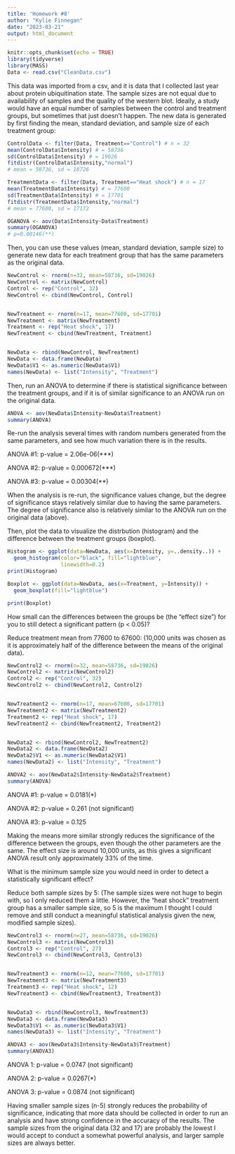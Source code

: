 ```yaml
---
title: 'Homework #8'
author: "Kylie Finnegan"
date: "2023-03-21"
output: html_document
---
```


```r
knitr::opts_chunk$set(echo = TRUE)
library(tidyverse)
library(MASS)
Data <- read.csv("CleanData.csv")
```

This data was imported from a csv, and it is data that I collected last year about protein ubiquitination state. The sample sizes are not equal due to availability of samples and the quality of the western blot. Ideally, a study would have an equal number of samples between the control and treatment groups, but sometimes that just doesn't happen. The new data is generated by first finding the mean, standard deviation, and sample size of each treatment group:

```r

ControlData <- filter(Data, Treatment=="Control") # n = 32
mean(ControlData$Intensity) # = 58736
sd(ControlData$Intensity) # = 19026
fitdistr(ControlData$Intensity,"normal")
# mean = 58736, sd = 18726

TreatmentData <- filter(Data, Treatment=="Heat shock") # n = 17
mean(TreatmentData$Intensity) # = 77600
sd(TreatmentData$Intensity) # = 17701
fitdistr(TreatmentData$Intensity,"normal")
# mean = 77600, sd = 17172

OGANOVA <- aov(Data$Intensity~Data$Treatment)
summary(OGANOVA)
# p=0.00146(**)

```

Then, you can use these values (mean, standard deviation, sample size) to generate new data for each treatment group that has the same parameters as the original data.

```r

NewControl <- rnorm(n=32, mean=58736, sd=19026)
NewControl <- matrix(NewControl)
Control <- rep("Control", 32)
NewControl <- cbind(NewControl, Control)


NewTreatment <- rnorm(n=17, mean=77600, sd=17701)
NewTreatment <- matrix(NewTreatment)
Treatment <- rep("Heat shock", 17)
NewTreatment <- cbind(NewTreatment, Treatment)


NewData <- rbind(NewControl, NewTreatment)
NewData <- data.frame(NewData)
NewData$V1 <- as.numeric(NewData$V1)
names(NewData) <- list("Intensity", "Treatment")

```

Then, run an ANOVA to determine if there is statistical significance between the treatment groups, and if it is of similar significance to an ANOVA run on the original data.

```r

ANOVA <- aov(NewData$Intensity~NewData$Treatment)
summary(ANOVA)

```

Re-run the analysis several times with random numbers generated from the same parameters, and see how much variation there is in the results.

ANOVA #1:
p-value = 2.06e-06(***)

ANOVA #2:
p-value = 0.000672(***)

ANOVA #3:
p-value = 0.00304(**)

When the analysis is re-run, the significance values change, but the degree of significance stays relatively similar due to having the same parameters. The degree of significance also is relatively similar to the ANOVA run on the original data (above).


Then, plot the data to visualize the distrbution (histogram) and the difference between the treatment groups (boxplot).

```r

Histogram <- ggplot(data=NewData, aes(x=Intensity, y=..density..)) +
  geom_histogram(color="black", fill="lightblue", 
                 linewidth=0.2)
print(Histogram)

Boxplot <- ggplot(data=NewData, aes(x=Treatment, y=Intensity)) +
  geom_boxplot(fill="lightblue")

print(Boxplot)

```


How small can the differences between the groups be (the “effect size”) for you to still detect a significant pattern (p < 0.05)?

Reduce treatment mean from 77600 to 67600:
(10,000 units was chosen as it is approximately half of the difference between the means of the original data).

```r

NewControl2 <- rnorm(n=32, mean=58736, sd=19026)
NewControl2 <- matrix(NewControl2)
Control2 <- rep("Control", 32)
NewControl2 <- cbind(NewControl2, Control2)


NewTreatment2 <- rnorm(n=17, mean=67600, sd=17701)
NewTreatment2 <- matrix(NewTreatment2)
Treatment2 <- rep("Heat shock", 17)
NewTreatment2 <- cbind(NewTreatment2, Treatment2)


NewData2 <- rbind(NewControl2, NewTreatment2)
NewData2 <- data.frame(NewData2)
NewData2$V1 <- as.numeric(NewData2$V1)
names(NewData2) <- list("Intensity", "Treatment")

ANOVA2 <- aov(NewData2$Intensity~NewData2$Treatment)
summary(ANOVA)
```

ANOVA #1: 
p-value = 0.0181(*)

ANOVA #2:
p-value = 0.261 (not significant)

ANOVA #3:
p-value = 0.125

Making the means more similar strongly reduces the significance of the difference between the groups, even though the other parameters are the same. The effect size is around 10,000 units, as this gives a significant ANOVA result only approximately 33% of the time. 


What is the minimum sample size you would need in order to detect a statistically significant effect?

Reduce both sample sizes by 5:
(The sample sizes were not huge to begin with, so I only reduced them a little. However, the "heat shock" treatment group has a smaller sample size, so 5 is the maximum I thought I could remove and still conduct a meaningful statistical analysis given the new, modified sample sizes).


```r

NewControl3 <- rnorm(n=27, mean=58736, sd=19026)
NewControl3 <- matrix(NewControl3)
Control3 <- rep("Control", 27)
NewControl3 <- cbind(NewControl3, Control3)


NewTreatment3 <- rnorm(n=12, mean=77600, sd=17701)
NewTreatment3 <- matrix(NewTreatment3)
Treatment3 <- rep("Heat shock", 12)
NewTreatment3 <- cbind(NewTreatment3, Treatment3)


NewData3 <- rbind(NewControl3, NewTreatment3)
NewData3 <- data.frame(NewData3)
NewData3$V1 <- as.numeric(NewData3$V1)
names(NewData3) <- list("Intensity", "Treatment")

ANOVA3 <- aov(NewData3$Intensity~NewData3$Treatment)
summary(ANOVA3)

```

ANOVA 1: 
p-value = 0.0747 (not significant)

ANOVA 2:
p-value = 0.0267(*)

ANOVA 3:
p-value = 0.0874 (not significant)

Having smaller sample sizes (n-5) strongly reduces the probability of significance, indicating that more data should be collected in order to run an analysis and have strong confidence in the accuracy of the results. The sample sizes from the original data (32 and 17) are probably the lowest I would accept to conduct a somewhat powerful analysis, and larger sample sizes are always better.

